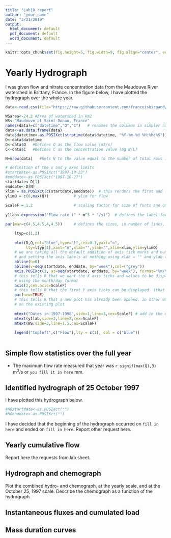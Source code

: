 ```yaml
---
title: "Lab10_report"
author: "your name"
date: "3/21/2019"
output:
  html_document: default
  pdf_document: default
  word_document: default
---
```


```r
knitr::opts_chunk$set(fig.height=5, fig.width=9, fig.align="center", echo = FALSE)
```

# Yearly Hydrograph

I was given flow and nitrate concentration data from the Maudouve River watershed in Brittany, France. In the figure below, I have plotted the hydrograph over the whole year.

```r

data<-read.csv(file="https://raw.githubusercontent.com/francoisbirgand/francoisbirgand.github.io/master/data/sample_1hr_QC_data.csv",header = TRUE) #Reads file into table format

WSarea<-24.2 #Area of watershed in km2
WS<-"Maudouve at Saint-Donan, France"
names(data)=c("datetime","Q","C")   # renames the columns in simpler names
data<-as.data.frame(data)
data$datetime<-as.POSIXct(strptime(data$datetime, "%Y-%m-%d %H:%M:%S")) # transforms characters into date values understood by R
D<-data$datetime
Q<-data$Q   #Defines Q as the flow value (m3/s)
C<-data$C   #Defines C as the concentration value (mg N/L)

N=nrow(data)   #Sets N to the value equal to the number of total rows in the table

# definition of the x and y axes limits
#startdate<-as.POSIXct("1997-10-23")
#enddate<-as.POSIXct("1997-10-27")
startdate<-D[1]
enddate<-D[N]
xlim = as.POSIXct(c(startdate,enddate))  # this renders the first and last date understandable for plotting purposes
ylimQ = c(0,max(Q))           # ylim for flow
    
ScaleF = 1.2                  # scaling factor for size of fonts and other things
    
y1lab<-expression("Flow rate (" * m^3 * "/s)")  # defines the label for flow

par(mar=c(4.5,4.5,4,4.5))     # defines the sizes, in number of lines, for the margins (bottom, left, top, right)

    ltyp=c(1,2)
    
    plot(D,Q,col="blue",type="l",cex=0.1,yaxt="n",     
         lty=ltyp[1],xaxt="n",xlab="",ylab="",xlim=xlim,ylim=ylimQ)
    # we are taking all the default addition of axis tick marks and numbers out by using xaxt and yaxt = "n"
    # and setting the axis labels at nothing using xlab = "" and ylab = ""
    abline(h=0)
    abline(v=seq(startdate, enddate, by="week"),col=("grey"))
    axis.POSIXct(1, at=seq(startdate, enddate, by="week"), format="%m/%d %H",cex.axis=ScaleF)
    # this tells R that we want the X axis ticks and values to be displayed as dates, be added on a monthly basis,
    # using the month/day format
    axis(2,cex.axis=ScaleF)
    # this tells R that the first Y axis ticks can be displayed  (that function was repressed earlier by 'yaxt="n" ')
    par(new=TRUE)
    # this tells R that a new plot has already been opened, in other words you are telling R to keep adding things
    # on the existing plot
    
    mtext("Dates in 1997-1998",side=1,line=3,cex=ScaleF) # add in the margin the defined labels and title
    mtext(y1lab,side=2,line=3,cex=ScaleF)
    mtext(WS,side=3,line=1.5,cex=ScaleF)
    
    legend("topleft",c("Flow"),lty = c(1), col = c("blue"))
 

```

## Simple flow statistics over the full year

- The maximum flow rate measured that year was `r signif(max(Q),3)` m^3^/s or `you fill it in here` mm.

## Identified hydrograph of 25 October 1997

I have plotted this hydrograph below.

```r
#HGstartdate<-as.POSIXct("")
#HGenddate<-as.POSIXct("")
```

I have decided that the beginning of the hydrograph occurred on `fill in here` and ended on `fill in here`.
Report other request here.

## Yearly cumulative flow

Report here the requests from lab sheet.

## Hydrograph and chemograph

Plot the combined hydro- and chemograph, at the yearly scale, and at the October 25, 1997 scale.
Describe the chemograph as a function of the hydrograph

## Instantaneous fluxes and cumulated load

## Mass duration curves



